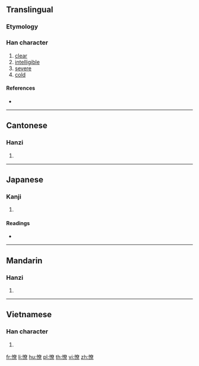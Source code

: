 ==Translingual==

===Etymology===
{{Han compound|心|尞|c1=s|c2=p|t1=heart|ls=psc}}

===Han character===
{{Han char|rn=61|rad=心|as=12|sn=15|four=94096|canj=PKCF|ids=⿰忄尞}}

# [[clear]]
# [[intelligible]]
# [[severe]]
# [[cold]]

====References====
* {{Han ref|kx=0403.380|dkj=11258|dj=0744.070|hdz=42353.130|uh=61AD|ud=25005|bh=E5A4|bd=58788}}

----

==Cantonese==

===Hanzi===
{{yue-hanzi|jyut=liu5|y=liu5}}

# {{defn|lang=yue|sort=心12}}

----

==Japanese==

===Kanji===
{{ja-kanji|grade=|rs=心12}}

# {{defn|lang=ja|sort=心12}}

====Readings====
* {{ja-readings|on=[[りょう]] (ryō)|kun=[[さとい]] (satoi)}}

----

==Mandarin==

===Hanzi===
{{cmn-hanzi|pin=[[liǎo]] ([[liao3]])|wg=liao<sup>3</sup>}}

# {{defn|lang=cmn|sort=心12}}

----

==Vietnamese==

===Han character===
{{vi-readings|rs=心12|hanviet=trêu}}

# {{defn|lang=vi|sort=心12}}

[[fr:憭]]
[[li:憭]]
[[hu:憭]]
[[pl:憭]]
[[th:憭]]
[[vi:憭]]
[[zh:憭]]